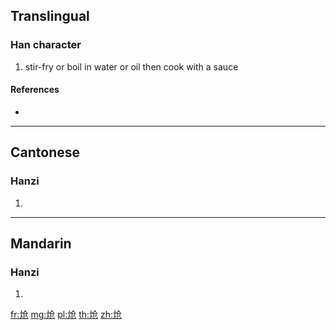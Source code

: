 {{character info/new}}
{{also|熗}}
==Translingual==

===Han character===
{{Han char|rn=86|rad=火|as=04|sn=8|four=|canj=FOSU}}

# stir-fry or boil in water or oil then cook with a sauce

====References====
* {{Han ref|kx=0668.031|hdz=32192.120|uh=709D|ud=28829}}

----

==Cantonese==

===Hanzi===
{{yue-hanzi|jyut=|y=cheung3|tra=熗}}

# {{defn|lang=yue|sort=火04}}

----

==Mandarin==

===Hanzi===
{{cmn-hanzi|tra=熗|pin=[[qiàng]] ([[qiang4]])|wg=ch'iang<sup>4</sup>}}

# {{defn|lang=cmn|sort=火04}}

[[fr:炝]]
[[mg:炝]]
[[pl:炝]]
[[th:炝]]
[[zh:炝]]